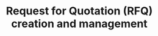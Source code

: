 ---
title: "Request for Quotation (RFQ) creation and management"
description: "Description of your new file."
---